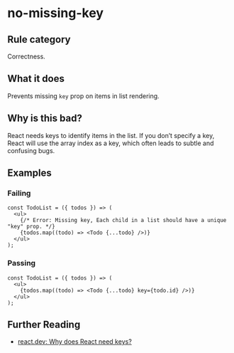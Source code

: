 # no-missing-key

## Rule category

Correctness.

## What it does

Prevents missing `key` prop on items in list rendering.

## Why is this bad?

React needs keys to identify items in the list. If you don’t specify a key, React will use the array index as a key, which often leads to subtle and confusing bugs.

## Examples

### Failing

```tsx {4}
const TodoList = ({ todos }) => (
  <ul>
    {/* Error: Missing key, Each child in a list should have a unique "key" prop. */}
    {todos.map((todo) => <Todo {...todo} />)}
  </ul>
);
```

### Passing

```tsx
const TodoList = ({ todos }) => (
  <ul>
    {todos.map((todo) => <Todo {...todo} key={todo.id} />)}
  </ul>
);
```

## Further Reading

- [react.dev: Why does React need keys?](https://react.dev/learn/rendering-lists#why-does-react-need-keys)
